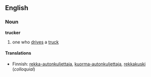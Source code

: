 ==English==

===Noun===
'''trucker'''
# one who [[drives]] a [[truck]]

====Translations====
*Finnish: [[rekka-autonkuljettaja]], [[kuorma-autonkuljettaja]], [[rekkakuski]] (''colloquial'')